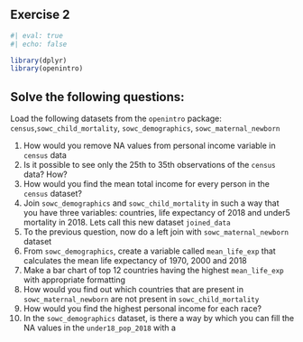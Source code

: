 ## Exercise 2

```r
#| eval: true
#| echo: false

library(dplyr)
library(openintro)
```

## Solve the following questions:

Load the following datasets from the `openintro` package:
`census`,`sowc_child_mortality`, `sowc_demographics`, `sowc_maternal_newborn`

1. How would you remove NA values from personal income variable in `census` data
2. Is it possible to see only the 25th to 35th observations of the `census` data? How?
3. How would you find the mean total income for every person in the `census` dataset?
4. Join `sowc_demographics` and `sowc_child_mortality` in such a way that you have three variables: countries, life expectancy of 2018 and under5 mortality in 2018. Lets call this new dataset `joined_data`
5. To the previous question, now do a left join with `sowc_maternal_newborn` dataset
6. From `sowc_demographics`, create a variable called `mean_life_exp` that calculates the mean life expectancy of 1970, 2000 and 2018
7. Make a bar chart of top 12 countries having the highest `mean_life_exp` with appropriate formatting
8. How would you find out which countries that are present in `sowc_maternal_newborn` are not present in `sowc_child_mortality`
9. How would you find the highest personal income for each race?
10. In the `sowc_demographics` dataset, is there a way by which you can fill the NA values in the `under18_pop_2018` with a